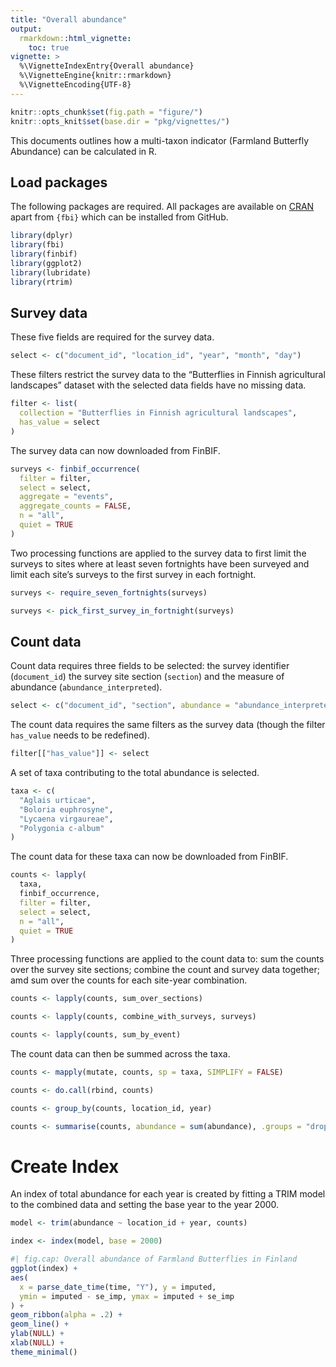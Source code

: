 ```yaml
---
title: "Overall abundance"
output: 
  rmarkdown::html_vignette:
    toc: true
vignette: >
  %\VignetteIndexEntry{Overall abundance}
  %\VignetteEngine{knitr::rmarkdown}
  %\VignetteEncoding{UTF-8}
---
```


```r
knitr::opts_chunk$set(fig.path = "figure/")
knitr::opts_knit$set(base.dir = "pkg/vignettes/")
```

This documents outlines how a multi-taxon indicator (Farmland Butterfly
Abundance) can be calculated in R.

## Load packages

The following packages are required. All packages are available on
[CRAN](https://cran.r-project.org/) apart from `{fbi}` which can be installed
from GitHub.

```r
library(dplyr)
library(fbi)
library(finbif)
library(ggplot2)
library(lubridate)
library(rtrim)
```

## Survey data

These five fields are required for the survey data.

```r
select <- c("document_id", "location_id", "year", "month", "day")
```

These filters restrict the survey data to the "Butterflies in Finnish
agricultural landscapes" dataset with the selected data fields have no missing
data.

```r
filter <- list(
  collection = "Butterflies in Finnish agricultural landscapes",
  has_value = select
)
```

The survey data can now downloaded from FinBIF.

```r
surveys <- finbif_occurrence(
  filter = filter,
  select = select,
  aggregate = "events",
  aggregate_counts = FALSE,
  n = "all",
  quiet = TRUE
)
```

Two processing functions are applied to the survey data to first limit the
surveys to sites where at least seven fortnights have been surveyed and limit
each site's surveys to the first survey in each fortnight.

```r
surveys <- require_seven_fortnights(surveys)

surveys <- pick_first_survey_in_fortnight(surveys)
```

## Count data

Count data requires three fields to be selected: the survey identifier
(`document_id`) the survey site section (`section`) and the measure of abundance
(`abundance_interpreted`).

```r
select <- c("document_id", "section", abundance = "abundance_interpreted")
```

The count data requires the same filters as the survey data (though the filter
`has_value` needs to be redefined).

```r
filter[["has_value"]] <- select
```

A set of taxa contributing to the total abundance is selected.

```r
taxa <- c(
  "Aglais urticae",
  "Boloria euphrosyne",
  "Lycaena virgaureae",
  "Polygonia c-album"
)
```

The count data for these taxa can now be downloaded from FinBIF.

```r
counts <- lapply(
  taxa,
  finbif_occurrence,
  filter = filter,
  select = select,
  n = "all",
  quiet = TRUE
)
```

Three processing functions are applied to the count data to: sum the counts
over the survey site sections; combine the count and survey data together; amd
sum over the counts for each site-year combination.

```r
counts <- lapply(counts, sum_over_sections)

counts <- lapply(counts, combine_with_surveys, surveys)

counts <- lapply(counts, sum_by_event)
```

The count data can then be summed across the taxa.

```r
counts <- mapply(mutate, counts, sp = taxa, SIMPLIFY = FALSE)

counts <- do.call(rbind, counts)

counts <- group_by(counts, location_id, year)

counts <- summarise(counts, abundance = sum(abundance), .groups = "drop")
```

# Create Index

An index of total abundance for each year is created by fitting a TRIM
model to the combined data and setting the base year to the year 2000.

```r
model <- trim(abundance ~ location_id + year, counts)

index <- index(model, base = 2000)
```

```r
#| fig.cap: Overall abundance of Farmland Butterflies in Finland
ggplot(index) +
aes(
  x = parse_date_time(time, "Y"), y = imputed,
  ymin = imputed - se_imp, ymax = imputed + se_imp
) +
geom_ribbon(alpha = .2) +
geom_line() +
ylab(NULL) +
xlab(NULL) +
theme_minimal()
```

